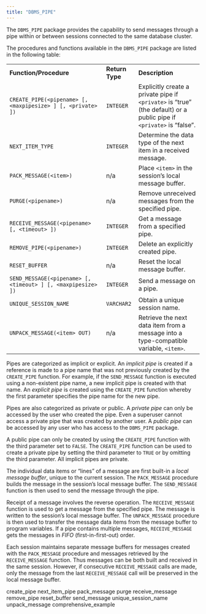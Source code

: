 ```yaml
---
title: "DBMS_PIPE"
---
```


The `DBMS_PIPE` package provides the capability to send messages through a pipe within or between sessions connected to the same database cluster.

The procedures and functions available in the `DBMS_PIPE` package are listed in the following table:

|                                                              |                 |                                                                                                                     |
| ------------------------------------------------------------ | --------------- | ------------------------------------------------------------------------------------------------------------------- |
| **Function/Procedure**                                       | **Return Type** | **Description**                                                                                                     |
| `CREATE_PIPE(<pipename> [, <maxpipesize> ] [, <private> ])`  | `INTEGER`       | Explicitly create a private pipe if `<private>` is “true” (the default) or a public pipe if `<private>` is “false”. |
| `NEXT_ITEM_TYPE`                                             | `INTEGER`       | Determine the data type of the next item in a received message.                                                     |
| `PACK_MESSAGE(<item>)`                                       | n/a             | Place `<item>` in the session’s local message buffer.                                                               |
| `PURGE(<pipename>)`                                          | n/a             | Remove unreceived messages from the specified pipe.                                                                 |
| `RECEIVE_MESSAGE(<pipename> [, <timeout> ])`                 | `INTEGER`       | Get a message from a specified pipe.                                                                                |
| `REMOVE_PIPE(<pipename>)`                                    | `INTEGER`       | Delete an explicitly created pipe.                                                                                  |
| `RESET_BUFFER`                                               | n/a             | Reset the local message buffer.                                                                                     |
| `SEND_MESSAGE(<pipename> [, <timeout> ] [, <maxpipesize> ])` | `INTEGER`       | Send a message on a pipe.                                                                                           |
| `UNIQUE_SESSION_NAME`                                        | `VARCHAR2`      | Obtain a unique session name.                                                                                       |
| `UNPACK_MESSAGE(<item> OUT)`                                 | n/a             | Retrieve the next data item from a message into a type-compatible variable, `<item>`.                               |

Pipes are categorized as implicit or explicit. An *implicit pipe* is created if a reference is made to a pipe name that was not previously created by the `CREATE_PIPE` function. For example, if the `SEND_MESSAGE` function is executed using a non-existent pipe name, a new implicit pipe is created with that name. An *explicit pipe* is created using the `CREATE_PIPE` function whereby the first parameter specifies the pipe name for the new pipe.

Pipes are also categorized as private or public. A *private pipe* can only be accessed by the user who created the pipe. Even a superuser cannot access a private pipe that was created by another user. A *public pipe* can be accessed by any user who has access to the `DBMS_PIPE` package.

A public pipe can only be created by using the `CREATE_PIPE` function with the third parameter set to `FALSE`. The `CREATE_PIPE` function can be used to create a private pipe by setting the third parameter to `TRUE` or by omitting the third parameter. All implicit pipes are private.

The individual data items or “lines” of a message are first built-in a *local message buffer*, unique to the current session. The `PACK_MESSAGE` procedure builds the message in the session’s local message buffer. The `SEND_MESSAGE` function is then used to send the message through the pipe.

Receipt of a message involves the reverse operation. The `RECEIVE_MESSAGE` function is used to get a message from the specified pipe. The message is written to the session’s local message buffer. The `UNPACK_MESSAGE` procedure is then used to transfer the message data items from the message buffer to program variables. If a pipe contains multiple messages, `RECEIVE_MESSAGE` gets the messages in *FIFO* (first-in-first-out) order.

Each session maintains separate message buffers for messages created with the `PACK_MESSAGE` procedure and messages retrieved by the `RECEIVE_MESSAGE` function. Thus messages can be both built and received in the same session. However, if consecutive `RECEIVE_MESSAGE` calls are made, only the message from the last `RECEIVE_MESSAGE` call will be preserved in the local message buffer.

<div class="toctree" data-maxdepth="5">

create_pipe next_item_pipe pack_message purge receive_message remove_pipe reset_buffer send_message unique_session_name unpack_message comprehensive_example

</div>
